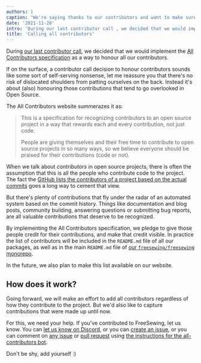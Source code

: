 ```yaml
---
authors: 1
caption: "We're saying thanks to our contributors and want to make sure their contributions get the credit they deserve"
date: '2021-11-28'
intro: 'During our last contributor call , we decided that we would implement the All Contributors specification as a way to honour all our contributors.'
title: 'Calling all contributors'
---
```


During [our last contributor
call](https://github.com/freesewing/freesewing/issues/1514), we decided that we
would implement the [All Contributors
specification](https://allcontributors.org/) as a way to honour all our
contributors.

<!-- truncate -->

If on the surface, a contributor call decision to honour contributors sounds
like some sort of self-serving nonsense, let me reassure you that there's no
risk of dislocated shoulders from patting ourselves on the back. Instead it's
about (also) honouring those contributions that tend to go overlooked in Open
Source.

The All Contributors website summerazes it as:

> This is a specification for recognizing contributors to an open source
> project in a way that rewards each and every contribution, not just code.
>
> People are giving themselves and their free time to contribute to open source
> projects in so many ways, so we believe everyone should be praised for their
> contributions (code or not).

When we talk about _contributors_ in open source projects, there is often the
assumption that this is all the people who contribute code to the project. The
fact the [GitHub lists the contributors of a project based on the actual
commits](https://github.com/freesewing/freesewing/graphs/contributors) goes a
long way to cement that view.

But there's plenty of contributions that fly under the radar of an automated
system based on the commit history. Things like documentation and blog posts,
community building, answering questions or submitting bug reports, are all
valuable contributions that deserve to be recognized.

By implementing the All Contributors specification, we pledge to give those
people credit for their contributions, and make that credit visible. In
practice the list of contributors will be included in the `README.md` file of
all our packages, as well as in the main `README.md` file of [our
`freesewing/freesewing` monorepo](https://github.com/freesewing/freesewing).

In the future, we also plan to make this list available on our website.

## How does it work?

Going forward, we will make an effort to add all contributors regardless of how
they contribute to the project. But we'd also like to capture contributions
that were made up until now.

For this, we need your help. If you've contributed to FreeSewing, let us know.
You can [let us know on Discord](https://discord.freesewing.org/), or you can
[create an
issue](https://github.com/freesewing/freesewing/issues/new?assignees=joostdecock&labels=%F0%9F%92%9C+all+contributors&template=all-contributors.md&title=All+Contributors%3A+Please+add+%28username+here%29),
or you can comment on [any
issue](https://github.com/freesewing/freesewing/issues) or [pull
request](https://github.com/freesewing/freesewing/pulls) using [the
instructions for the all-contributors
bot](https://allcontributors.org/docs/en/bot/usage).

Don't be shy, add yourself :)
